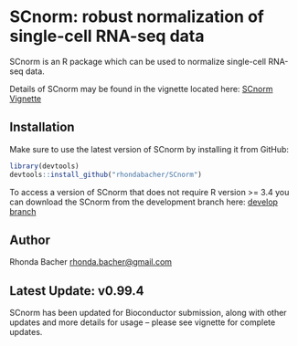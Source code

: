 # SCnorm: robust normalization of single-cell RNA-seq data

SCnorm is an R package which can be used to normalize single-cell RNA-seq data. 

Details of SCnorm may be found in the vignette located here: [SCnorm Vignette](https://www.biostat.wisc.edu/~kendzior/SCNORM/SCnorm.pdf)

## Installation

Make sure to use the latest version of SCnorm by installing it from GitHub:

```R
library(devtools)
devtools::install_github("rhondabacher/SCnorm")
```
To access a version of SCnorm that does not require R version >= 3.4 you can 
download the SCnorm from the development branch here: 
[develop branch](https://github.com/rhondabacher/SCnorm/tree/develop)


## Author

Rhonda Bacher <rhonda.bacher@gmail.com>

## Latest Update: v0.99.4 
SCnorm has been updated for Bioconductor submission, along with other updates and more details for usage -- please see vignette for complete updates. 




